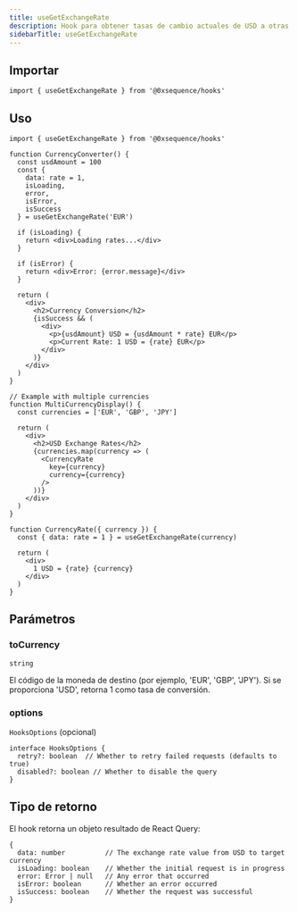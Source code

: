 ```yaml
---
title: useGetExchangeRate
description: Hook para obtener tasas de cambio actuales de USD a otras monedas
sidebarTitle: useGetExchangeRate
---
```


## Importar

```tsx
import { useGetExchangeRate } from '@0xsequence/hooks'
```

## Uso

```tsx
import { useGetExchangeRate } from '@0xsequence/hooks'

function CurrencyConverter() {
  const usdAmount = 100
  const { 
    data: rate = 1, 
    isLoading, 
    error,
    isError,
    isSuccess 
  } = useGetExchangeRate('EUR')
  
  if (isLoading) {
    return <div>Loading rates...</div>
  }
  
  if (isError) {
    return <div>Error: {error.message}</div>
  }
  
  return (
    <div>
      <h2>Currency Conversion</h2>
      {isSuccess && (
        <div>
          <p>{usdAmount} USD = {usdAmount * rate} EUR</p>
          <p>Current Rate: 1 USD = {rate} EUR</p>
        </div>
      )}
    </div>
  )
}

// Example with multiple currencies
function MultiCurrencyDisplay() {
  const currencies = ['EUR', 'GBP', 'JPY']
  
  return (
    <div>
      <h2>USD Exchange Rates</h2>
      {currencies.map(currency => (
        <CurrencyRate 
          key={currency} 
          currency={currency} 
        />
      ))}
    </div>
  )
}

function CurrencyRate({ currency }) {
  const { data: rate = 1 } = useGetExchangeRate(currency)
  
  return (
    <div>
      1 USD = {rate} {currency}
    </div>
  )
}
```

## Parámetros

### toCurrency
`string`

El código de la moneda de destino (por ejemplo, 'EUR', 'GBP', 'JPY'). Si se proporciona 'USD', retorna 1 como tasa de conversión.

### options
`HooksOptions` (opcional)

```tsx
interface HooksOptions {
  retry?: boolean  // Whether to retry failed requests (defaults to true)
  disabled?: boolean // Whether to disable the query
}
```

## Tipo de retorno
El hook retorna un objeto resultado de React Query:

```tsx
{
  data: number          // The exchange rate value from USD to target currency
  isLoading: boolean    // Whether the initial request is in progress
  error: Error | null   // Any error that occurred
  isError: boolean      // Whether an error occurred
  isSuccess: boolean    // Whether the request was successful
}
```